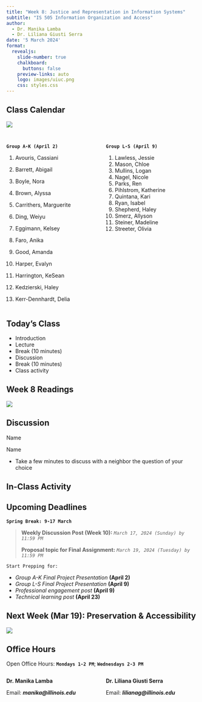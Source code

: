```yaml
---
title: "Week 8: Justice and Representation in Information Systems"
subtitle: "IS 505 Information Organization and Access"
author: 
  - Dr. Manika Lamba
  - Dr. Liliana Giusti Serra
date: '5 March 2024'
format:
  revealjs: 
    slide-number: true
    chalkboard: 
      buttons: false
    preview-links: auto
    logo: images/uiuc.png
    css: styles.css
---
```


## Class Calendar

![](images/calendar.png){fig-align="center"}

##  {.smaller}

::: columns
::: {.column width="50%"}
**`Group A-K (April 2)`**

1.  Avouris, Cassiani

2.  Barrett, Abigail

3.  Boyle, Nora

4.  Brown, Alyssa

5.  Carrithers, Marguerite

6.  Ding, Weiyu

7.  Eggimann, Kelsey

8.  Faro, Anika

9.  Good, Amanda

10. Harper, Evalyn

11. Harrington, KeSean

12. Kedzierski, Haley

13. Kerr-Dennhardt, Delia
:::

::: {.column width="50%"}
**`Group L-S (April 9)`**

1.  Lawless, Jessie
2.  Mason, Chloe
3.  Mullins, Logan
4.  Nagel, Nicole
5.  Parks, Ren
6.  Pihlstrom, Katherine
7.  Quintana, Kari
8.  Ryan, Isabel
9.  Shepherd, Haley
10. Smerz, Allyson
11. Steiner, Madeline
12. Streeter, Olivia
:::
:::

## Today's Class

-   Introduction
-   Lecture
-   Break (10 minutes)
-   Discussion
-   Break (10 minutes)
-   Class activity

## Week 8 Readings

![](images/readings.png){fig-align="center"}


## Discussion {.smaller}

Name

Name

-   Take a few minutes to discuss with a neighbor the question of your choice

## In-Class Activity {.smaller}

## Upcoming Deadlines {.smaller}

**`Spring Break: 9-17 March`**

> **Weekly Discussion Post (Week 10):** *`March 17, 2024 (Sunday) by 11:59 PM`*
>
> **Proposal topic for Final Assignment:** *`March 19, 2024 (Tuesday) by 11:59 PM`*

`Start Prepping for:`

-   *Group A-K Final Project Presentation* **(April 2)**
-   *Group L-S Final Project Presentation* **(April 9)**
-   *Professional engagement post* **(April 9)**
-   *Technical learning post* **(April 23)**

## Next Week (Mar 19): Preservation & Accessibility {.smaller}

![](images/week-9.png){fig-align="center"}

## Office Hours

Open Office Hours: **`Mondays 1-2 PM`**; **`Wednesdays 2-3 PM`**

::: columns
::: {.column width="50%"}
**Dr. Manika Lamba**

Email: ***manika\@illinois.edu***
:::

::: {.column width="50%"}
**Dr. Liliana Giusti Serra**

Email: ***lilianag\@illinois.edu***
:::
:::
